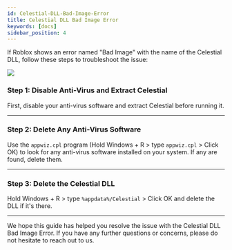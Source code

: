 ```yaml
---
id: Celestial-DLL-Bad-Image-Error
title: Celestial DLL Bad Image Error
keywords: [docs]
sidebar_position: 4
---
```

If Roblox shows an error named "Bad Image" with the name of the Celestial DLL, follow these steps to troubleshoot the issue:

![](/img/faq/badimage.png)

### Step 1: Disable Anti-Virus and Extract Celestial

First, disable your anti-virus software and extract Celestial before running it.

---

### Step 2: Delete Any Anti-Virus Software

Use the `appwiz.cpl` program (Hold Windows + R > type `appwiz.cpl` > Click OK) to look for any anti-virus software installed on your system. If any are found, delete them.

---

### Step 3: Delete the Celestial DLL

Hold Windows + R > type `%appdata%/Celestial` > Click OK and delete the DLL if it's there.

---

We hope this guide has helped you resolve the issue with the Celestial DLL Bad Image Error. If you have any further questions or concerns, please do not hesitate to reach out to us.
